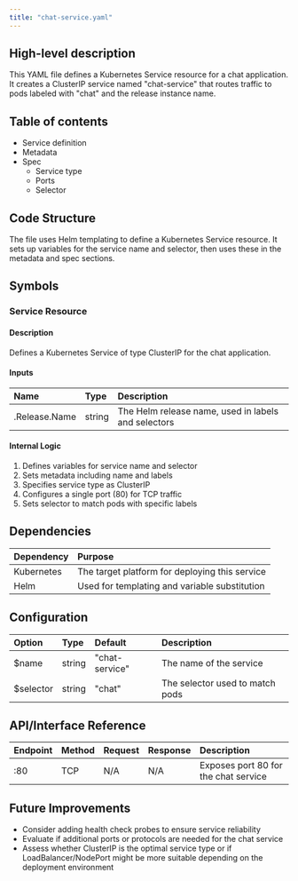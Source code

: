 ```yaml
---
title: "chat-service.yaml"
---
```


## High-level description
This YAML file defines a Kubernetes Service resource for a chat application. It creates a ClusterIP service named "chat-service" that routes traffic to pods labeled with "chat" and the release instance name.

## Table of contents
- Service definition
- Metadata
- Spec
  - Service type
  - Ports
  - Selector

## Code Structure
The file uses Helm templating to define a Kubernetes Service resource. It sets up variables for the service name and selector, then uses these in the metadata and spec sections.

## Symbols

### Service Resource
#### Description
Defines a Kubernetes Service of type ClusterIP for the chat application.

#### Inputs
| Name | Type | Description |
|:-----|:-----|:------------|
| .Release.Name | string | The Helm release name, used in labels and selectors |

#### Internal Logic
1. Defines variables for service name and selector
2. Sets metadata including name and labels
3. Specifies service type as ClusterIP
4. Configures a single port (80) for TCP traffic
5. Sets selector to match pods with specific labels

## Dependencies
| Dependency | Purpose |
|:-----------|:--------|
| Kubernetes | The target platform for deploying this service |
| Helm | Used for templating and variable substitution |

## Configuration
| Option | Type | Default | Description |
|:-------|:-----|:--------|:------------|
| $name | string | "chat-service" | The name of the service |
| $selector | string | "chat" | The selector used to match pods |

## API/Interface Reference
| Endpoint | Method | Request | Response | Description |
|:---------|:-------|:--------|:---------|:------------|
| :80 | TCP | N/A | N/A | Exposes port 80 for the chat service |

## Future Improvements
- Consider adding health check probes to ensure service reliability
- Evaluate if additional ports or protocols are needed for the chat service
- Assess whether ClusterIP is the optimal service type or if LoadBalancer/NodePort might be more suitable depending on the deployment environment